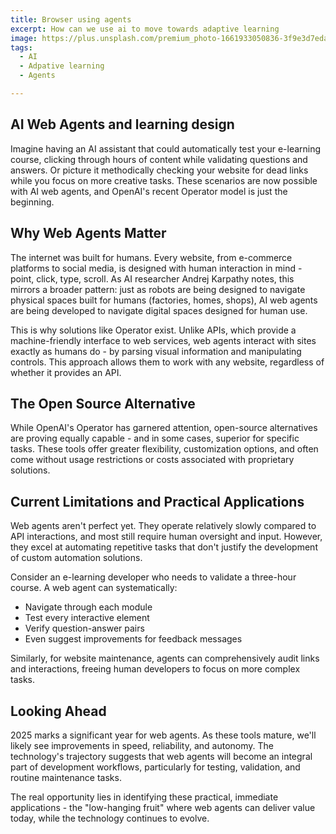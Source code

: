 ```yaml
---
title: Browser using agents
excerpt: How can we use ai to move towards adaptive learning
image: https://plus.unsplash.com/premium_photo-1661933050836-3f9e3d7eda61
tags:
  - AI
  - Adpative learning
  - Agents

---
```


## AI Web Agents and learning design

Imagine having an AI assistant that could automatically test your e-learning course, clicking through hours of content while validating questions and answers. Or picture it methodically checking your website for dead links while you focus on more creative tasks. These scenarios are now possible with AI web agents, and OpenAI's recent Operator model is just the beginning.

## Why Web Agents Matter

The internet was built for humans. Every website, from e-commerce platforms to social media, is designed with human interaction in mind - point, click, type, scroll. As AI researcher Andrej Karpathy notes, this mirrors a broader pattern: just as robots are being designed to navigate physical spaces built for humans (factories, homes, shops), AI web agents are being developed to navigate digital spaces designed for human use.

This is why solutions like Operator exist. Unlike APIs, which provide a machine-friendly interface to web services, web agents interact with sites exactly as humans do - by parsing visual information and manipulating controls. This approach allows them to work with any website, regardless of whether it provides an API.

## The Open Source Alternative

While OpenAI's Operator has garnered attention, open-source alternatives are proving equally capable - and in some cases, superior for specific tasks. These tools offer greater flexibility, customization options, and often come without usage restrictions or costs associated with proprietary solutions.

## Current Limitations and Practical Applications

Web agents aren't perfect yet. They operate relatively slowly compared to API interactions, and most still require human oversight and input. However, they excel at automating repetitive tasks that don't justify the development of custom automation solutions.

Consider an e-learning developer who needs to validate a three-hour course. A web agent can systematically:
- Navigate through each module
- Test every interactive element
- Verify question-answer pairs
- Even suggest improvements for feedback messages

Similarly, for website maintenance, agents can comprehensively audit links and interactions, freeing human developers to focus on more complex tasks.

## Looking Ahead

2025 marks a significant year for web agents. As these tools mature, we'll likely see improvements in speed, reliability, and autonomy. The technology's trajectory suggests that web agents will become an integral part of development workflows, particularly for testing, validation, and routine maintenance tasks.

The real opportunity lies in identifying these practical, immediate applications - the "low-hanging fruit" where web agents can deliver value today, while the technology continues to evolve.